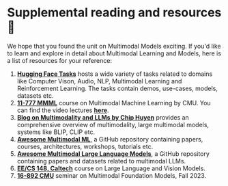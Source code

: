 # Supplemental reading and resources 🤗

We hope that you found the unit on Multimodal Models exciting. If you'd like to learn and explore in detail about Multimodal Learning and Models, here is a list of resources
for your reference:

1. [**Hugging Face Tasks**](https://huggingface.co/tasks) hosts a wide variety of tasks related to domains like Computer Vison, Audio, NLP, Multimodal Learning and Reinforcement Learning. The tasks contain demos, use-cases, models, datasets etc.
2. [**11-777 MMML**](https://cmu-multicomp-lab.github.io/mmml-course/fall2022/) course on Multimodal Machine Learning by CMU. You can find the video lectures [**here**](https://www.youtube.com/@LPMorency/playlists).
3. [**Blog on Multimodality and LLMs by Chip Huyen**](https://huyenchip.com/2023/10/10/multimodal.html) provides an comprehensive overview of multimodality, large multimodal models, systems like BLIP, CLIP etc.
4. [**Awesome Multimodal ML**](https://github.com/pliang279/awesome-multimodal-ml), a GitHub repository containing papers, courses, architectures, workshops, tutorials etc.
5. [**Awesome Multimodal Large Language Models**](https://github.com/BradyFU/Awesome-Multimodal-Large-Language-Models), a GitHub repository containing papers and datasets related to multimodal LLMs. 
6. [**EE/CS 148, Caltech**](https://gkioxari.github.io/teaching/cs148/) course on Large Language and Vision Models.
7. [**16-892 CMU**](https://www.cs.cmu.edu/~deva/teach/16-892/index.html) seminar on Multimodal Foundation Models, Fall 2023. 
